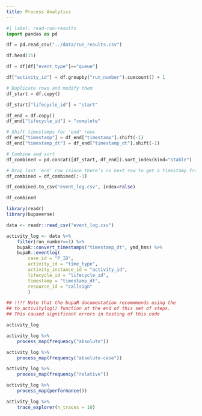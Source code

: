 ```yaml
---
title: Process Analytics
---
```


```python
#| label: read-run-results
import pandas as pd
```

```python
df = pd.read_csv("../data/run_results.csv")

df.head(15)
```

```python
df = df[df["event_type"]=="queue"]

df["activity_id"] = df.groupby("run_number").cumcount() + 1

# Duplicate rows and modify them
df_start = df.copy()

df_start["lifecycle_id"] = "start"

df_end = df.copy()
df_end["lifecycle_id"] = "complete"

# Shift timestamps for 'end' rows
df_end["timestamp"] = df_end["timestamp"].shift(-1)
df_end["timestamp_dt"] = df_end["timestamp_dt"].shift(-1)

# Combine and sort
df_combined = pd.concat([df_start, df_end]).sort_index(kind="stable")

# Drop last 'end' row (since there’s no next row to get a timestamp from)
df_combined = df_combined[:-1]

df_combined.to_csv("event_log.csv", index=False)

df_combined
```


```r
library(readr)
library(bupaverse)

data <- readr::read_csv("event_log.csv")

activity_log <- data %>%
    filter(run_number==1) %>%
    bupaR::convert_timestamps("timestamp_dt", ymd_hms) %>%
    bupaR::eventlog(
        case_id = "P_ID",
        activity_id = "time_type",
        activity_instance_id = "activity_id",
        lifecycle_id = "lifecycle_id",
        timestamp = "timestamp_dt",
        resource_id = "callsign"
        )

## !!!! Note that the bupaR documentation recommmends using the
## to_activitylog() function at the end of this set of steps.
## This caused significant errors in testing of this code

activity_log
```



```r
activity_log %>%
    process_map(frequency("absolute"))
```


```r
activity_log %>%
    process_map(frequency("absolute-case"))
```

```r
activity_log %>%
    process_map(frequency("relative"))
```

```r
activity_log %>%
    process_map(performance())
```

```r
activity_log %>%
    trace_explorer(n_traces = 10)
```
